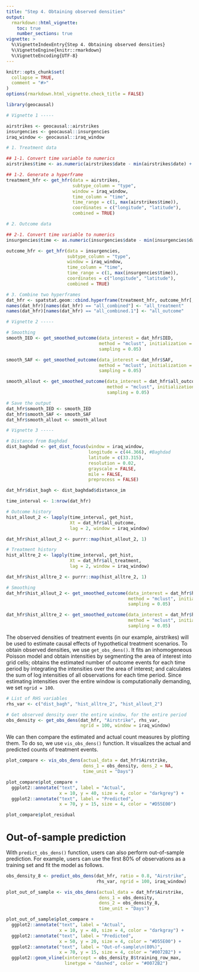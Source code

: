 ```yaml
---
title: "Step 4. Obtaining observed densities"
output: 
  rmarkdown::html_vignette:
    toc: true
    number_sections: true
vignette: >
  %\VignetteIndexEntry{Step 4. Obtaining observed densities}
  %\VignetteEngine{knitr::rmarkdown}
  %\VignetteEncoding{UTF-8}
---
```


<style type = "text/css">
h1.title {
  font-size: 30px;
}
h1 { /* Header 1 */
  font-size: 26px;
}
h2 { /* Header 2 */
    font-size: 18px;
}
h3 { /* Header 3 */
  font-size: 16px;
}
div#TOC li {
    list-style:none;
    background-image:none;
    background-repeat:none;
    background-position:0; 
}
</style>

```r
knitr::opts_chunk$set(
  collapse = TRUE,
  comment = "#>"
)
options(rmarkdown.html_vignette.check_title = FALSE)
```

```r
library(geocausal)
```

```r
# Vignette 1 -----

airstrikes <- geocausal::airstrikes
insurgencies <- geocausal::insurgencies
iraq_window <- geocausal::iraq_window

# 1. Treatment data

## 1-1. Convert time variable to numerics
airstrikes$time <- as.numeric(airstrikes$date - min(airstrikes$date) + 1)

## 1-2. Generate a hyperframe
treatment_hfr <- get_hfr(data = airstrikes,
                         subtype_column = "type",
                         window = iraq_window,
                         time_column = "time",
                         time_range = c(1, max(airstrikes$time)),
                         coordinates = c("longitude", "latitude"),
                         combined = TRUE)

# 2. Outcome data

## 2-1. Convert time variable to numerics
insurgencies$time <- as.numeric(insurgencies$date - min(insurgencies$date) + 1)

outcome_hfr <- get_hfr(data = insurgencies,
                       subtype_column = "type",
                       window = iraq_window,
                       time_column = "time",
                       time_range = c(1, max(insurgencies$time)),
                       coordinates = c("longitude", "latitude"),
                       combined = TRUE)

# 3. Combine two hyperframes
dat_hfr <- spatstat.geom::cbind.hyperframe(treatment_hfr, outcome_hfr[, -1])
names(dat_hfr)[names(dat_hfr) == "all_combined"] <- "all_treatment"
names(dat_hfr)[names(dat_hfr) == "all_combined.1"] <- "all_outcome"

# Vignette 2 -----

# Smoothing
smooth_IED <- get_smoothed_outcome(data_interest = dat_hfr$IED,
                                   method = "mclust", initialization = TRUE,
                                   sampling = 0.05)

smooth_SAF <- get_smoothed_outcome(data_interest = dat_hfr$SAF,
                                   method = "mclust", initialization = TRUE,
                                   sampling = 0.05)

smooth_allout <- get_smoothed_outcome(data_interest = dat_hfr$all_outcome,
                                      method = "mclust", initialization = TRUE,
                                      sampling = 0.05)

# Save the output
dat_hfr$smooth_IED <- smooth_IED
dat_hfr$smooth_SAF <- smooth_SAF
dat_hfr$smooth_allout <- smooth_allout

# Vignette 3 -----

# Distance from Baghdad
dist_baghdad <- get_dist_focus(window = iraq_window,
                               longitude = c(44.366), #Baghdad
                               latitude = c(33.315),
                               resolution = 0.02,
                               grayscale = FALSE,
                               mile = FALSE,
                               preprocess = FALSE)

dat_hfr$dist_bagh <- dist_baghdad$distance_im

time_interval <- 1:nrow(dat_hfr)

# Outcome history
hist_allout_2 <- lapply(time_interval, get_hist,
                        Xt = dat_hfr$all_outcome,
                        lag = 2, window = iraq_window)

dat_hfr$hist_allout_2 <- purrr::map(hist_allout_2, 1)

# Treatment history
hist_alltre_2 <- lapply(time_interval, get_hist,
                        Xt = dat_hfr$all_treatment,
                        lag = 2, window = iraq_window)

dat_hfr$hist_alltre_2 <- purrr::map(hist_alltre_2, 1)

# Smoothing
dat_hfr$hist_allout_2 <- get_smoothed_outcome(data_interest = dat_hfr$hist_allout_2,
                                              method = "mclust", initialization = TRUE,
                                              sampling = 0.05)

dat_hfr$hist_alltre_2 <- get_smoothed_outcome(data_interest = dat_hfr$hist_alltre_2,
                                              method = "mclust", initialization = TRUE,
                                              sampling = 0.05)

```

The observed densities of treatment events (in our example, airstrikes) will be used to estimate causal effects of hypothetical treatment scenarios. To obtain observed densities, we use `get_obs_dens()`. It fits an inhomogeneous Poisson model and obtain intensities by segmenting the area of interest into grid cells; obtains the estimated number of outcome events for each time period by integrating the intensities over the area of interest; and calculates the sum of log intensities of all observations for each time period. Since estimating intensities over the entire window is computationally demanding, we set `ngrid = 100`.

```r
# List of RHS variables
rhs_var <- c("dist_bagh", "hist_alltre_2", "hist_allout_2")

# Get observed density over the entire window, for the entire period
obs_density <- get_obs_dens(dat_hfr, "Airstrike", rhs_var, 
                            ngrid = 100, window = iraq_window)
```

We can then compare the estimated and actual count measures by plotting them. To do so, we use `vis_obs_dens()` function. It visualizes the actual and predicted counts of treatment events.

```r
plot_compare <- vis_obs_dens(actual_data = dat_hfr$Airstrike, 
                             dens_1 = obs_density, dens_2 = NA,
                             time_unit = "Days")

plot_compare$plot_compare +
  ggplot2::annotate("text", label = "Actual", 
                    x = 10, y = 40, size = 4, color = "darkgrey") +
  ggplot2::annotate("text", label = "Predicted", 
                    x = 70, y = 15, size = 4, color = "#D55E00")

plot_compare$plot_residual
```

# Out-of-sample prediction

With `predict_obs_dens()` function, users can also perform out-of-sample prediction. For example, users can use the first 80% of observations as a training set and fit the model as follows.

```r
obs_density_8 <- predict_obs_dens(dat_hfr, ratio = 0.8, "Airstrike", 
                                  rhs_var, ngrid = 100, iraq_window)

plot_out_of_sample <- vis_obs_dens(actual_data = dat_hfr$Airstrike, 
                                   dens_1 = obs_density, 
                                   dens_2 = obs_density_8,
                                   time_unit = "Days")

plot_out_of_sample$plot_compare +
  ggplot2::annotate("text", label = "Actual", 
                    x = 10, y = 40, size = 4, color = "darkgray") +
  ggplot2::annotate("text", label = "Predicted", 
                    x = 50, y = 20, size = 4, color = "#D55E00") +
  ggplot2::annotate("text", label = "Out-of-sample\n(80%)", 
                    x = 70, y = 15, size = 4, color = "#0072B2") +
  ggplot2::geom_vline(xintercept = obs_density_8$training_row_max, 
                      linetype = "dashed", color = "#0072B2")
```
